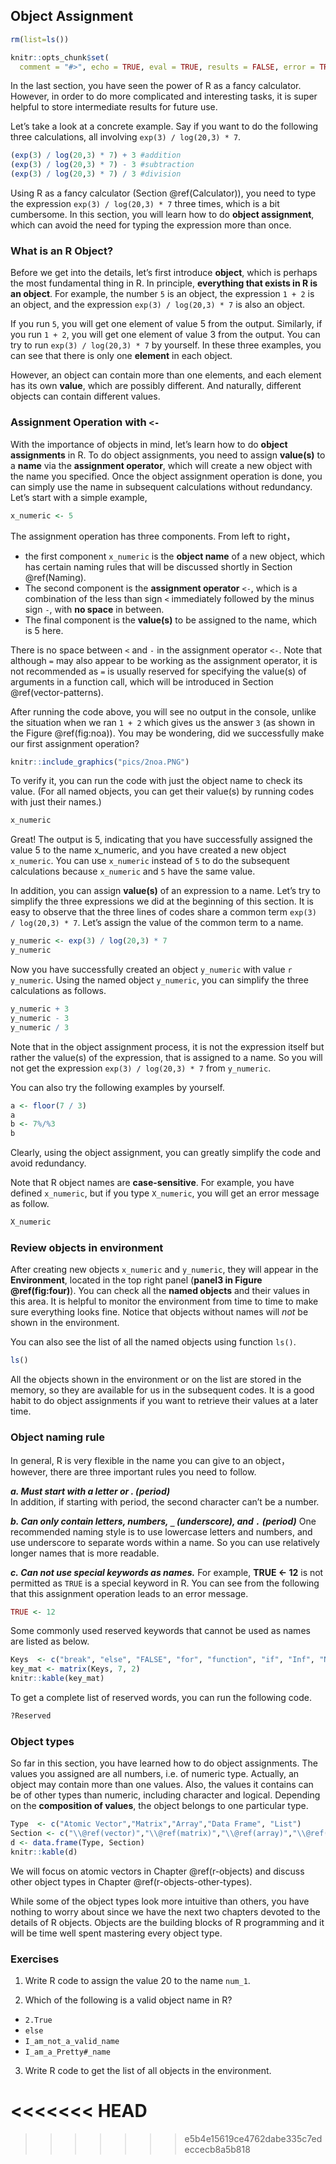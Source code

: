 
## Object Assignment {#Object-Assignment}

```r
rm(list=ls())
```

```r
knitr::opts_chunk$set(
  comment = "#>", echo = TRUE, eval = TRUE, results = FALSE, error = TRUE, fig.width = 6, warning = FALSE, collapse = TRUE)
```


In the last section, you have seen the power of R as a fancy calculator. However, in order to do more complicated and interesting tasks, it is super helpful to store intermediate results for future use.  

Let's take a look at a concrete example. Say if you want to do the following three calculations, all involving `exp(3) / log(20,3) * 7`.  

```r
(exp(3) / log(20,3) * 7) + 3 #addition
(exp(3) / log(20,3) * 7) - 3 #subtraction
(exp(3) / log(20,3) * 7) / 3 #division
```

Using R as a fancy calculator (Section \@ref(Calculator)), you need to type the expression `exp(3) / log(20,3) * 7` three times, which is a bit cumbersome. In this section, you will learn how to do **object assignment**, which can avoid the need for typing the expression more than once. 

### What is an R Object?

Before we get into the details, let's first introduce **object**, which is perhaps the most fundamental thing in R. In principle, **everything that exists in R is an object**. For example, the number `5` is an object, the expression `1 + 2` is an object, and the expression `exp(3) / log(20,3) * 7` is also an object. 

If you run `5`, you will get one element of value 5 from the output. Similarly, if you run `1 + 2`, you will get one element of value 3 from the output. You can try to run `exp(3) / log(20,3) * 7` by yourself.  In these three examples, you can see that there is only one **element** in each object.

However, an object can contain more than one elements, and each element has its own **value**, which are possibly different. And naturally, different objects can contain different values.

### Assignment Operation with `<-` {#assignment}

With the importance of objects in mind, let's learn how to do **object assignments** in R. To do object assignments, you need to assign **value(s)** to a **name** via the **assignment operator**, which will create a new object with the name you specified. Once the object assignment operation is done, you can simply use the name in subsequent calculations without redundancy. Let's start with a simple example,

```r
x_numeric <- 5
```

The assignment operation has three components. From left to right，

- the first component `x_numeric` is the **object name** of a new object, which has certain naming rules that will be discussed shortly in Section \@ref(Naming). 
- The second component is the **assignment operator** `<-`, which is a combination of the less than sign `<` immediately followed by the minus sign `-`, with **no space** in between. 
- The final component is the **value(s)** to be assigned to the name, which is 5 here. 

::: {.infobox .caution data-latex="{caution}"}
There is no space between `<` and `-` in the assignment operator `<-`. Note that although `=` may also appear to be working as the assignment operator, it is not recommended as `=` is usually reserved for specifying the value(s) of arguments in a function call, which will be introduced in Section \@ref(vector-patterns).
:::

After running the code above, you will see no output in the console, unlike the situation when we ran `1 + 2` which gives us the answer `3` (as shown in the Figure \@ref(fig:noa)). You may be wondering, did we successfully make our first assignment operation? 

```r
knitr::include_graphics("pics/2noa.PNG")
```

To verify it, you can run the code with just the object name to check its value. (For all named objects, you can get their value(s) by running codes with just their names.)

```r
x_numeric
```

Great! The output is 5, indicating that you have successfully assigned the value 5 to the name x_numeric, and you have created a new object `x_numeric`. You can use `x_numeric` instead of `5` to do the subsequent calculations because `x_numeric` and `5` have the same value. 

In addition, you can assign **value(s)** of an expression to a name. Let's try to simplify the three expressions we did at the beginning of this section. It is easy to observe that the three lines of codes share a common term `exp(3) / log(20,3) * 7`. Let's assign the value of the common term to a name. 

```r
y_numeric <- exp(3) / log(20,3) * 7
y_numeric
```

Now you have successfully created an object `y_numeric` with value `r y_numeric`. Using the named object `y_numeric`, you can simplify the three calculations as follows. 

```r
y_numeric + 3
y_numeric - 3
y_numeric / 3
```

::: {.infobox .caution data-latex="{caution}"}
Note that in the object assignment process, it is not the expression itself but rather the value(s) of the expression, that is assigned to a name. So you will not get the expression `exp(3) / log(20,3) * 7` from `y_numeric`. 
:::



You can also try the following examples by yourself.

```r
a <- floor(7 / 3) 
a
b <- 7%/%3
b
```

Clearly, using the object assignment, you can greatly simplify the code and avoid redundancy. 

Note that R object names are **case-sensitive**. For example, you have defined `x_numeric`, but if you type `X_numeric`, you will get an error message as follow. 

```r
X_numeric
```



### Review objects in environment

After creating new objects `x_numeric` and `y_numeric`, they will appear in the **Environment**, located in the top right panel (**panel3 in Figure \@ref(fig:four)**). You can check all the **named objects** and their values in this area. It is helpful to monitor the environment from time to time to make sure everything looks fine. Notice that objects without names will *not* be shown in the environment.

You can also see the list of all the named objects using function `ls()`.

```r
ls()
```

All the objects shown in the environment or on the list are stored in the memory, so they are available for us in the subsequent codes. It is a good habit to do object assignments if you want to retrieve their values at a later time.

### Object naming rule {#Naming}

In general, R is very flexible in the name you can give to an object，however, there are three important rules you need to follow.

***a. Must start with a letter or . (period)***     
In addition, if starting with period, the second character can't be a number.   

***b. Can only contain letters, numbers, `_` (underscore), and `.` (period)***
One recommended naming style is to use lowercase letters and numbers, and use underscore to separate words within a name. So you can use relatively longer names that is more readable.

***c. Can not use special keywords as names.***
For example, **TRUE <- 12** is not permitted as `TRUE` is a special keyword in R. You can see from the following that this assignment operation leads to an error message. 

```r
TRUE <- 12
```

Some commonly used reserved keywords that cannot be used as names are listed as below.


```r
Keys  <- c("break", "else", "FALSE", "for", "function", "if", "Inf", "NA", "NaN", "next", "repeat", "return", "TRUE", "while")
key_mat <- matrix(Keys, 7, 2)
knitr::kable(key_mat)
```

To get a complete list of reserved words, you can run the following code.
```r
?Reserved
```


### Object types

So far in this section, you have learned how to do object assignments. The values you assigned are all numbers, i.e. of numeric type. Actually, an object may contain more than one values. Also, the values it contains can be of other types than numeric, including character and logical. Depending on the **composition of values**, the object belongs to one particular type. 



```r
Type  <- c("Atomic Vector","Matrix","Array","Data Frame", "List")
Section <- c("\\@ref(vector)","\\@ref(matrix)","\\@ref(array)","\\@ref(dataframe)","\\@ref(list)")
d <- data.frame(Type, Section)
knitr::kable(d)
```

We will focus on atomic vectors in Chapter \@ref(r-objects) and discuss other object types in Chapter \@ref(r-objects-other-types).

While some of the object types look more intuitive than others, you have nothing to worry about since we have the next two chapters devoted to the details of R objects. Objects are the building blocks of R programming and it will be time well spent mastering every object type. 


### Exercises

1. Write R code to assign the value 20 to the name `num_1`.

2. Which of the following is a valid object name in R?

- `2.True`
- `else`
- `I_am_not_a_valid_name`
- `I_am_a_Pretty#_name`

3. Write R code to get the list of all objects in the environment.

<<<<<<< HEAD
=======

>>>>>>> e5b4e15619ce4762dabe335c7edeccecb8a5b818
